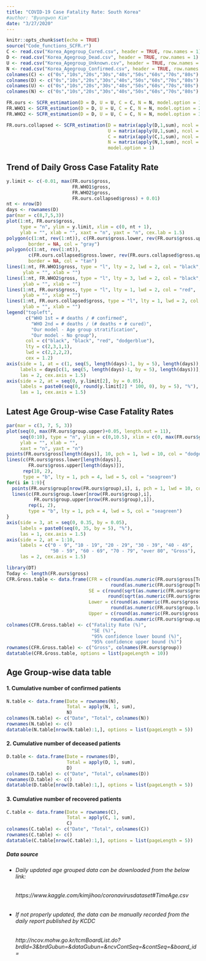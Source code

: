 ```yaml
---
title: "COVID-19 Case Fatality Rate: South Korea"
#author: "Byungwon Kim"
date: "3/27/2020"
---
```


```r
knitr::opts_chunk$set(echo = TRUE)
source("Code_functions_SCFR.r")
C <- read.csv("Korea_Agegroup_Cured.csv", header = TRUE, row.names = 1)
D <- read.csv("Korea_Agegroup_Dead.csv", header = TRUE, row.names = 1)
U <- read.csv("Korea_Agegroup_Unknown.csv", header = TRUE, row.names = 1)
N <- read.csv("Korea_Agegroup_Confirmed.csv", header = TRUE, row.names = 1)
colnames(C) <- c("0s","10s","20s","30s","40s","50s","60s","70s","80s")
colnames(D) <- c("0s","10s","20s","30s","40s","50s","60s","70s","80s")
colnames(U) <- c("0s","10s","20s","30s","40s","50s","60s","70s","80s")
colnames(N) <- c("0s","10s","20s","30s","40s","50s","60s","70s","80s")

FR.ours <- SCFR_estimation(D = D, U = U, C = C, N = N, model.option = 1)
FR.WHO1 <- SCFR_estimation(D = D, U = U, C = C, N = N, model.option = 2)
FR.WHO2 <- SCFR_estimation(D = D, U = U, C = C, N = N, model.option = 3)

FR.ours.collapsed <- SCFR_estimation(D = matrix(apply(D,1,sum), ncol = 1),
                                     U = matrix(apply(U,1,sum), ncol = 1),
                                     C = matrix(apply(C,1,sum), ncol = 1),
                                     N = matrix(apply(N,1,sum), ncol = 1), 
                                     model.option = 1)

```

## Trend of Daily Gross Case Fatality Rate

```r
y.limit <- c(-0.01, max(FR.ours$gross, 
                        FR.WHO1$gross, 
                        FR.WHO2$gross, 
                        FR.ours.collapsed$gross) + 0.01)
nt <- nrow(D)
days <- rownames(D)
par(mar = c(8,7,5,3))
plot(1:nt, FR.ours$gross, 
     type = "n", ylim = y.limit, xlim = c(0, nt + 1),
     ylab = "", xlab = "", xaxt = "n", yaxt = "n", cex.lab = 1.5)
polygon(c(1:nt, rev(1:nt)), c(FR.ours$gross.lower, rev(FR.ours$gross.upper)), 
        border = NA, col = "gray")
polygon(c(1:nt, rev(1:nt)), 
        c(FR.ours.collapsed$gross.lower, rev(FR.ours.collapsed$gross.upper)), 
        border = NA, col = "tan")
lines(1:nt, FR.WHO1$gross, type = "l", lty = 2, lwd = 2, col = "black",
      ylab = "", xlab = "")
lines(1:nt, FR.WHO2$gross, type = "l", lty = 3, lwd = 2, col = "black",
      ylab = "", xlab = "")
lines(1:nt, FR.ours$gross, type = "l", lty = 1, lwd = 2, col = "red",
      ylab = "", xlab = "")
lines(1:nt, FR.ours.collapsed$gross, type = "l", lty = 1, lwd = 2, col = "dodgerblue",
      ylab = "", xlab = "")
legend("topleft", 
       c("WHO 1st = # deaths / # confirmed", 
         "WHO 2nd = # deaths / (# deaths + # cured)", 
         "Our model - Age group stratification",
         "Our model - No group"), 
       col = c("black", "black", "red", "dodgerblue"), 
       lty = c(2,3,1,1),
       lwd = c(2,2,2,2),
       cex = 1.2)
axis(side = 1, at = c(1, seq(5, length(days)-1, by = 5), length(days)),
     labels = days[c(1, seq(5, length(days)-1, by = 5), length(days))],
     las = 2, cex.axis = 1.5)
axis(side = 2, at = seq(0, y.limit[2], by = 0.05),
     labels = paste0(seq(0, round(y.limit[2] * 100, 0), by = 5), "%"),
     las = 1, cex.axis = 1.5)

```

## Latest Age Group-wise Case Fatality Rates

```r
par(mar = c(3, 7, 5, 3))
plot(seq(0, max(FR.ours$group.upper)+0.05, length.out = 11),
     seq(0:10), type = "n", ylim = c(0,10.5), xlim = c(0, max(FR.ours$group.upper)+0.05),
     ylab = "", xlab = "",
     xaxt = "n", yaxt = "n")
points(FR.ours$gross[length(days)], 10, pch = 1, lwd = 10, col = "dodgerblue")
lines(c(FR.ours$gross.lower[length(days)],
        FR.ours$gross.upper[length(days)]),
      rep(10, 2),
      type = "b", lty = 1, pch = 4, lwd = 5, col = "seagreen")
for(i in 1:9){
  points(FR.ours$group[nrow(FR.ours$group),i], i, pch = 1, lwd = 10, col = "dodgerblue")
  lines(c(FR.ours$group.lower[nrow(FR.ours$group),i], 
          FR.ours$group.upper[nrow(FR.ours$group),i]),
        rep(i, 2), 
        type = "b", lty = 1, pch = 4, lwd = 5, col = "seagreen")
}
axis(side = 3, at = seq(0, 0.35, by = 0.05),
     labels = paste0(seq(0, 35, by = 5), "%"),
     las = 1, cex.axis = 1.5)
axis(side = 2, at = 1:10,
     labels = c("0 - 9", "10 - 19", "20 - 29", "30 - 39", "40 - 49",
                "50 - 59", "60 - 69", "70 - 79", "over 80", "Gross"),
     las = 2, cex.axis = 1.5)

```

```r
library(DT)
Today <- length(FR.ours$gross)
CFR.Gross.table <- data.frame(CFR = c(round(as.numeric(FR.ours$gross[Today]) * 100, 2),
                                      round(as.numeric(FR.ours$group[Today,]) * 100, 2)),
                              SE = c(round(sqrt(as.numeric(FR.ours$gross.variance[Today])) * 100, 2),
                                     round(sqrt(as.numeric(FR.ours$group.variance[Today,])) * 100, 2)),
                              Lower = c(round(as.numeric(FR.ours$gross.lower[Today]) * 100, 2),
                                      round(as.numeric(FR.ours$group.lower[Today,]) * 100, 2)),
                              Upper = c(round(as.numeric(FR.ours$gross.upper[Today]) * 100, 2),
                                      round(as.numeric(FR.ours$group.upper[Today,]) * 100, 2)))
colnames(CFR.Gross.table) <- c("Fatality Rate (%)", 
                               "SE (%)", 
                               "95% confidence lower bound (%)", 
                               "95% confidence upper bound (%)")
rownames(CFR.Gross.table) <- c("Gross", colnames(FR.ours$group))
datatable(CFR.Gross.table, options = list(pageLength = 10))
```

## Age Group-wise data table

#### 1. Cumulative number of confirmed patients

```r
N.table <- data.frame(Date = rownames(N),
                      Total = apply(N, 1, sum),
                      N)
colnames(N.table) <- c("Date", "Total", colnames(N))
rownames(N.table) <- c()
datatable(N.table[nrow(N.table):1,], options = list(pageLength = 5))
```

#### 2. Cumulative number of deceased patients

```r
D.table <- data.frame(Date = rownames(D),
                      Total = apply(D, 1, sum),
                      D)
colnames(D.table) <- c("Date", "Total", colnames(D))
rownames(D.table) <- c()
datatable(D.table[nrow(D.table):1,], options = list(pageLength = 5))
```

#### 3. Cumulative number of recovered patients

```r
C.table <- data.frame(Date = rownames(C),
                      Total = apply(C, 1, sum),
                      C)
colnames(C.table) <- c("Date", "Total", colnames(C))
rownames(C.table) <- c()
datatable(C.table[nrow(C.table):1,], options = list(pageLength = 5))
```

##### *Data source*
  * ###### *Daily updated age grouped data can be downloaded from the below link:*
    ###### https://www.kaggle.com/kimjihoo/coronavirusdataset#TimeAge.csv
  * ###### *If not properly updated, the data can be manually recorded from the daily report published by KCDC*
    ###### http://ncov.mohw.go.kr/tcmBoardList.do?brdId=3&brdGubun=&dataGubun=&ncvContSeq=&contSeq=&board_id=

